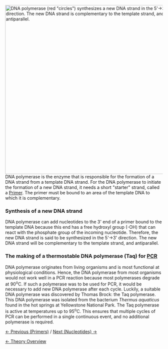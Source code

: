[[File:PCR-process.png|right|x540px|frame|DNA polymerase (red "circles") synthesizes a new DNA strand in the 5'&rarr;3' direction. The new DNA strand is complementary to the template strand, and antiparallel.]]
DNA polymerase is the enzyme that is responsible for the formation of a DNA strand from a template DNA strand. For the DNA polymerase to initiate the formation of a new DNA strand, it needs a short "starter" strand, called a [[Primers|Primer]]. The primer must be bound to an area of the template DNA to which it is complementary. 


===Synthesis of a new DNA strand===
DNA polymerase can add nucleotides to the 3' end of a primer bound to the template DNA because this end has a free hydroxyl group (-OH) that can react with the phosphate group of the incoming nucleotide. Therefore, the new DNA strand is said to be synthesized in the 5'&rarr;3' direction. The new DNA strand will be complementary to the template strand, and antiparallel.


===The making of a thermostable DNA polymerase (Taq) for [[PCR]]===
DNA polymerase originates from living organisms and is most functional at physiological conditions. Hence, the DNA polymerase from most organisms would not work well in a PCR reaction because most polymerases degrade at 90<sup>o</sup>C. If such a polymerase was to be used for PCR, it would be necessary to add new DNA polymerase after each cycle. Luckily, a suitable DNA polymerase was discovered by Thomas Brock: the Taq polymerase. This DNA polymerase was isolated from the bacterium ''Thermus aquaticus'' found in the hot springs at Yellowstone National Park. The Taq polymerase is active at temperatures up to 95<sup>o</sup>C. This ensures that multiple cycles of PCR can be performed in a single continuous event, and no additional polymerase is required.



[[Primers|&larr; Previous (Primers)]] / [[Nucleotides|Next (Nucleotides) &rarr;]]

[[CSI Case|&larr; Theory Overview]]